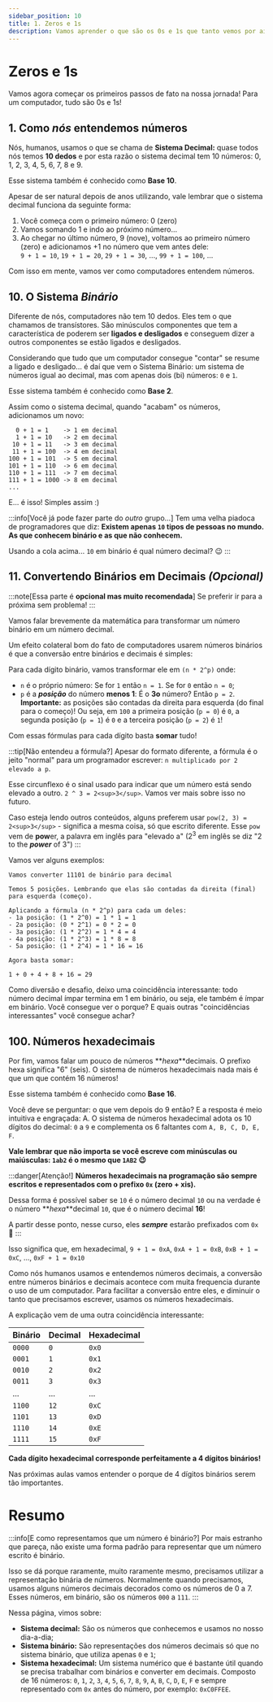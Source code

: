 ```yaml
---
sidebar_position: 10
title: 1. Zeros e 1s
description: Vamos aprender o que são os 0s e 1s que tanto vemos por aí
---
```


# Zeros e 1s

Vamos agora começar os primeiros passos de fato na nossa jornada! Para um computador, tudo são 0s e 1s!

## 1. Como _nós_ entendemos números

Nós, humanos, usamos o que se chama de **Sistema Decimal:** quase todos nós temos **10 dedos** e por esta razão o sistema decimal tem 10 números: 0, 1, 2, 3, 4, 5, 6, 7, 8 e 9.

Esse sistema também é conhecido como **Base 10**.

Apesar de ser natural depois de anos utilizando, vale lembrar que o sistema decimal funciona da seguinte forma:

1. Você começa com o primeiro número: 0 (zero)
2. Vamos somando 1 e indo ao próximo número...
3. Ao chegar no último número, 9 (nove), voltamos ao primeiro número (zero) e adicionamos +1 no número que vem antes dele:<br/>`9 + 1 = 10`, `19 + 1 = 20`, `29 + 1 = 30`, ..., `99 + 1 = 100`, ...

Com isso em mente, vamos ver como computadores entendem números.

## 10. O Sistema _Binário_

Diferente de nós, computadores não tem 10 dedos. Eles tem o que chamamos de transístores. São minúsculos componentes que tem a característica de poderem ser **ligados e desligados** e conseguem dizer a outros componentes se estão ligados e desligados.

Considerando que tudo que um computador consegue "contar" se resume a ligado e desligado... é daí que vem o Sistema Binário: um sistema de números igual ao decimal, mas com apenas dois (bi) números: `0` e `1`.

Esse sistema também é conhecido como **Base 2**.

Assim como o sistema decimal, quando "acabam" os números, adicionamos um novo:

```text
  0 + 1 = 1    -> 1 em decimal
  1 + 1 = 10   -> 2 em decimal
 10 + 1 = 11   -> 3 em decimal
 11 + 1 = 100  -> 4 em decimal
100 + 1 = 101  -> 5 em decimal
101 + 1 = 110  -> 6 em decimal
110 + 1 = 111  -> 7 em decimal
111 + 1 = 1000 -> 8 em decimal
...
```

E... é isso! Simples assim :)

:::info[Você já pode fazer parte do *outro* grupo...]
Tem uma velha piadoca de programadores que diz: **Existem apenas `10` tipos de pessoas no mundo. As que conhecem binário e as que não conhecem.**

Usando a cola acima... `10` em binário é qual número decimal? :wink:
:::

## 11. Convertendo Binários em Decimais _(Opcional)_

:::note[Essa parte é **opcional mas muito recomendada**]
Se preferir ir para a próxima sem problema!
:::

Vamos falar brevemente da matemática para transformar um número binário em um número decimal.

Um efeito colateral bom do fato de computadores usarem números binários é que a conversão entre binários e decimais é simples:

Para cada dígito binário, vamos transformar ele em `(n * 2^p)` onde:

-   `n` é o próprio número: Se for `1` então `n = 1`. Se for `0` então `n = 0`;
-   `p` é a **_posição_** do número **menos 1**: É o **3o** número? Então `p = 2`. **Importante:** as posições são contadas da direita para esquerda (do final para o começo)! Ou seja, em `100` a primeira posição (`p = 0`) é `0`, a segunda posição (`p = 1`) é `0` e a terceira posição (`p = 2`) é `1`!

Com essas fórmulas para cada dígito basta **somar** tudo!

:::tip[Não entendeu a fórmula?]
Apesar do formato diferente, a fórmula é o jeito "normal" para um programador escrever: `n multiplicado por 2 elevado a p`.

Esse circunflexo é o sinal usado para indicar que um número está sendo elevado a outro. `2 ^ 3 = 2<sup>3</sup>`. Vamos ver mais sobre isso no futuro.

Caso esteja lendo outros conteúdos, alguns preferem usar `pow(2, 3) = 2<sup>3</sup>` - significa a mesma coisa, só que escrito diferente. Esse `pow` vem de **pow**er, a palavra em inglês para "elevado a" (2<sup>3</sup> em inglês se diz "2 to the **_power_** of 3")
:::

Vamos ver alguns exemplos:

```text title="11101 -> 29"
Vamos converter 11101 de binário para decimal

Temos 5 posições. Lembrando que elas são contadas da direita (final) para esquerda (começo).

Aplicando a fórmula (n * 2^p) para cada um deles:
- 1a posição: (1 * 2^0) = 1 * 1 = 1
- 2a posição: (0 * 2^1) = 0 * 2 = 0
- 3a posição: (1 * 2^2) = 1 * 4 = 4
- 4a posição: (1 * 2^3) = 1 * 8 = 8
- 5a posição: (1 * 2^4) = 1 * 16 = 16

Agora basta somar:

1 + 0 + 4 + 8 + 16 = 29
```

Como diversão e desafio, deixo uma coincidência interessante: todo número decimal ímpar termina em 1 em binário, ou seja, ele também é ímpar em binário. Você consegue ver o porque? E quais outras "coincidências interessantes" você consegue achar?

## 100. Números hexadecimais

Por fim, vamos falar um pouco de números **_hexa_**decimais. O prefixo hexa significa "6" (seis). O sistema de números hexadecimais nada mais é que um que contém 16 números!

Esse sistema também é conhecido como **Base 16**.

Você deve se perguntar: o que vem depois do 9 então? E a resposta é meio intuitiva e engraçada: A. O sistema de números hexadecimal adota os 10 dígitos do decimal: `0` a `9` e complementa os 6 faltantes com `A, B, C, D, E, F`.

**Vale lembrar que não importa se você escreve com minúsculas ou maiúsculas: `1ab2` é o mesmo que `1AB2` :wink:**

:::danger[Atenção!]
**Números hexadecimais na programação são sempre escritos e representados com o prefixo `0x` (zero + xis).**

Dessa forma é possível saber se `10` é o número decimal `10` ou na verdade é o número **_hexa_**decimal `10`, que é o número decimal **16**!

A partir desse ponto, nesse curso, eles ***sempre*** estarão prefixados com `0x` :eyes:
:::

Isso significa que, em hexadecimal, `9 + 1 = 0xA`, `0xA + 1 = 0xB`, `0xB + 1 = 0xC`, ..., `0xF + 1 = 0x10`

Como nós humanos usamos e entendemos números decimais, a conversão entre números binários e decimais acontece com muita frequencia durante o uso de um computador. Para facilitar a conversão entre eles, e diminuir o tanto que precisamos escrever, usamos os números hexadecimais.

A explicação vem de uma outra coincidência interessante:

| Binário | Decimal | Hexadecimal |
| ------- | ------- | ----------- |
| `0000`  | `0`     | `0x0`       |
| `0001`  | `1`     | `0x1`       |
| `0010`  | `2`     | `0x2`       |
| `0011`  | `3`     | `0x3`       |
| ...     | ...     | ...         |
| `1100`  | `12`    | `0xC`       |
| `1101`  | `13`    | `0xD`       |
| `1110`  | `14`    | `0xE`       |
| `1111`  | `15`    | `0xF`       |

**Cada dígito hexadecimal corresponde perfeitamente a 4 dígitos binários!**

Nas próximas aulas vamos entender o porque de 4 dígitos binários serem tão importantes.

# Resumo

:::info[E como representamos que um número é binário?]
Por mais estranho que pareça, não existe uma forma padrão para representar que um número escrito é binário.

Isso se dá porque raramente, muito raramente mesmo, precisamos utilizar a representação binária de números. Normalmente quando precisamos, usamos alguns números decimais decorados como os números de 0 a 7. Esses números, em binário, são os números `000` a `111`.
:::

Nessa página, vimos sobre:

* **Sistema decimal:** São os números que conhecemos e usamos no nosso dia-a-dia;
* **Sistema binário:** São representações dos números decimais só que no sistema binário, que utiliza apenas `0` e `1`;
* **Sistema hexadecimal:** Um sistema numérico que é bastante útil quando se precisa trabalhar com binários e converter em decimais. Composto de 16 números: `0`, `1`, `2`, `3`, `4`, `5`, `6`, `7`, `8`, `9`, `A`, `B`, `C`, `D`, `E`, `F` e sempre representado com `0x` antes do número, por exemplo: `0xC0FFEE`.
